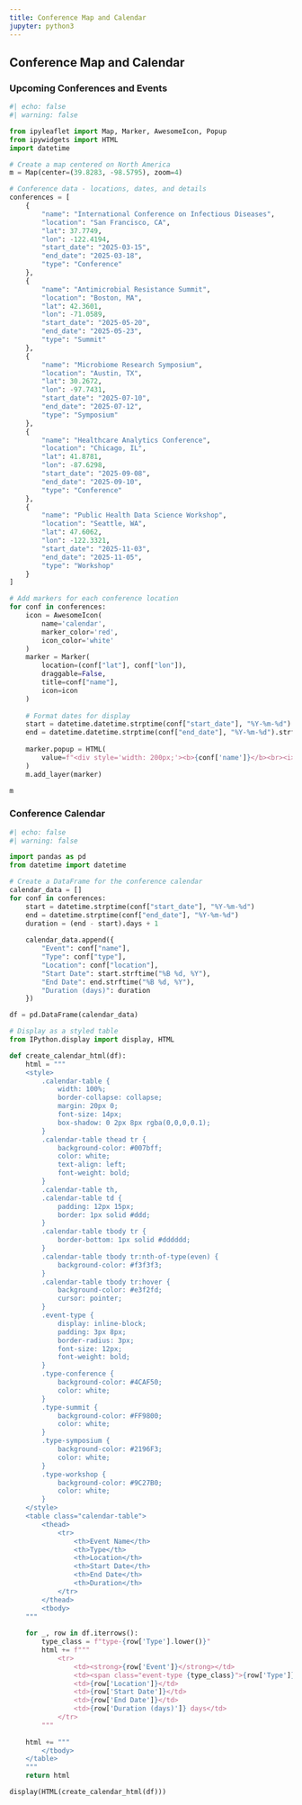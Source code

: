 ```yaml
---
title: Conference Map and Calendar
jupyter: python3
---
```


## Conference Map and Calendar

### Upcoming Conferences and Events

```python
#| echo: false
#| warning: false

from ipyleaflet import Map, Marker, AwesomeIcon, Popup
from ipywidgets import HTML
import datetime

# Create a map centered on North America
m = Map(center=(39.8283, -98.5795), zoom=4)

# Conference data - locations, dates, and details
conferences = [
    {
        "name": "International Conference on Infectious Diseases",
        "location": "San Francisco, CA",
        "lat": 37.7749,
        "lon": -122.4194,
        "start_date": "2025-03-15",
        "end_date": "2025-03-18",
        "type": "Conference"
    },
    {
        "name": "Antimicrobial Resistance Summit",
        "location": "Boston, MA",
        "lat": 42.3601,
        "lon": -71.0589,
        "start_date": "2025-05-20",
        "end_date": "2025-05-23",
        "type": "Summit"
    },
    {
        "name": "Microbiome Research Symposium",
        "location": "Austin, TX",
        "lat": 30.2672,
        "lon": -97.7431,
        "start_date": "2025-07-10",
        "end_date": "2025-07-12",
        "type": "Symposium"
    },
    {
        "name": "Healthcare Analytics Conference",
        "location": "Chicago, IL",
        "lat": 41.8781,
        "lon": -87.6298,
        "start_date": "2025-09-08",
        "end_date": "2025-09-10",
        "type": "Conference"
    },
    {
        "name": "Public Health Data Science Workshop",
        "location": "Seattle, WA",
        "lat": 47.6062,
        "lon": -122.3321,
        "start_date": "2025-11-03",
        "end_date": "2025-11-05",
        "type": "Workshop"
    }
]

# Add markers for each conference location
for conf in conferences:
    icon = AwesomeIcon(
        name='calendar',
        marker_color='red',
        icon_color='white'
    )
    marker = Marker(
        location=(conf["lat"], conf["lon"]),
        draggable=False,
        title=conf["name"],
        icon=icon
    )
    
    # Format dates for display
    start = datetime.datetime.strptime(conf["start_date"], "%Y-%m-%d").strftime("%B %d, %Y")
    end = datetime.datetime.strptime(conf["end_date"], "%Y-%m-%d").strftime("%B %d, %Y")
    
    marker.popup = HTML(
        value=f"<div style='width: 200px;'><b>{conf['name']}</b><br><i>{conf['type']}</i><br>{conf['location']}<br>{start} - {end}</div>"
    )
    m.add_layer(marker)

m
```

### Conference Calendar

```python
#| echo: false
#| warning: false

import pandas as pd
from datetime import datetime

# Create a DataFrame for the conference calendar
calendar_data = []
for conf in conferences:
    start = datetime.strptime(conf["start_date"], "%Y-%m-%d")
    end = datetime.strptime(conf["end_date"], "%Y-%m-%d")
    duration = (end - start).days + 1
    
    calendar_data.append({
        "Event": conf["name"],
        "Type": conf["type"],
        "Location": conf["location"],
        "Start Date": start.strftime("%B %d, %Y"),
        "End Date": end.strftime("%B %d, %Y"),
        "Duration (days)": duration
    })

df = pd.DataFrame(calendar_data)

# Display as a styled table
from IPython.display import display, HTML

def create_calendar_html(df):
    html = """
    <style>
        .calendar-table {
            width: 100%;
            border-collapse: collapse;
            margin: 20px 0;
            font-size: 14px;
            box-shadow: 0 2px 8px rgba(0,0,0,0.1);
        }
        .calendar-table thead tr {
            background-color: #007bff;
            color: white;
            text-align: left;
            font-weight: bold;
        }
        .calendar-table th,
        .calendar-table td {
            padding: 12px 15px;
            border: 1px solid #ddd;
        }
        .calendar-table tbody tr {
            border-bottom: 1px solid #dddddd;
        }
        .calendar-table tbody tr:nth-of-type(even) {
            background-color: #f3f3f3;
        }
        .calendar-table tbody tr:hover {
            background-color: #e3f2fd;
            cursor: pointer;
        }
        .event-type {
            display: inline-block;
            padding: 3px 8px;
            border-radius: 3px;
            font-size: 12px;
            font-weight: bold;
        }
        .type-conference {
            background-color: #4CAF50;
            color: white;
        }
        .type-summit {
            background-color: #FF9800;
            color: white;
        }
        .type-symposium {
            background-color: #2196F3;
            color: white;
        }
        .type-workshop {
            background-color: #9C27B0;
            color: white;
        }
    </style>
    <table class="calendar-table">
        <thead>
            <tr>
                <th>Event Name</th>
                <th>Type</th>
                <th>Location</th>
                <th>Start Date</th>
                <th>End Date</th>
                <th>Duration</th>
            </tr>
        </thead>
        <tbody>
    """
    
    for _, row in df.iterrows():
        type_class = f"type-{row['Type'].lower()}"
        html += f"""
            <tr>
                <td><strong>{row['Event']}</strong></td>
                <td><span class="event-type {type_class}">{row['Type']}</span></td>
                <td>{row['Location']}</td>
                <td>{row['Start Date']}</td>
                <td>{row['End Date']}</td>
                <td>{row['Duration (days)']} days</td>
            </tr>
        """
    
    html += """
        </tbody>
    </table>
    """
    return html

display(HTML(create_calendar_html(df)))
```
